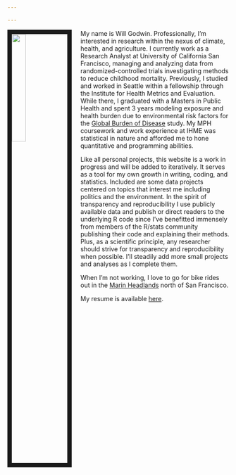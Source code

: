 ```yaml
---

---
```


<img src="images/portrait_pic.png" style="width:25%; border:10px solid; margin-right: 20px" align="left">

My name is Will Godwin. Professionally, I'm interested in research within the nexus of climate, health, and agriculture. I currently work as a Research Analyst at University of California San Francisco, managing and analyzing data from randomized-controlled trials investigating methods to reduce childhood mortality. Previously, I studied and worked in Seattle within a fellowship through the Institute for Health Metrics and Evaluation. While there, I graduated with a Masters in Public Health and spent 3 years modeling exposure and health burden due to environmental risk factors for the [Global Burden of Disease](https://www.thelancet.com/gbd) study. My MPH coursework and work experience at IHME was statistical in nature and afforded me to hone quantitative and programming abilities. 

Like all personal projects, this website is a work in progress and will be added to iteratively. It serves as a tool for my own growth in writing, coding, and statistics. Included are some data projects centered on topics that interest me including politics and the environment. In the spirit of transparency and reproducibility I use publicly available data and publish or direct readers to the underlying R code since I've benefitted immensely from members of the R/stats community publishing their code and explaining their methods. Plus, as a scientific principle, any researcher should strive for transparency and reproducibility when possible. I'll steadily add more small projects and analyses as I complete them.

When I'm not working, I love to go for bike rides out in the [Marin Headlands](images/hawk_hill.JPG) north of San Francisco.

My resume is available [here](files/CV-WGodwin.pdf).